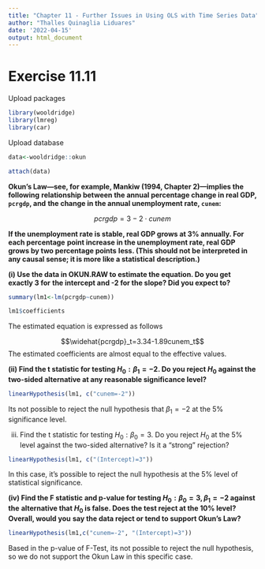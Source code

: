 ---
title: "Chapter 11 - Further Issues in Using OLS with Time Series Data"
author: "Thalles Quinaglia Liduares"
date: '2022-04-15'
output: html_document
---

# Exercise 11.11

Upload packages

```{r, warning=FALSE, message=FALSE}

library(wooldridge)
library(lmreg)
library(car)
```

Upload database

```{r, warning=FALSE, message=FALSE}

data<-wooldridge::okun

attach(data)

```



**Okun’s Law—see, for example, Mankiw (1994, Chapter 2)—implies the following**
**relationship between the annual percentage change in real GDP, `pcrgdp`, and**
**the change in the annual unemployment rate, `cunem`:**

$$pcrgdp=3-2\cdot cunem$$

**If the unemployment rate is stable, real GDP grows at 3% annually. For each percentage**
**point increase in the unemployment rate, real GDP grows by two percentage points**
**less. (This should not be interpreted in any causal sense; it is more like a statistical** 
**description.)**

**(i) Use the data in OKUN.RAW to estimate the equation. Do you get exactly 3 for**
**the intercept and -2 for the slope? Did you expect to?**

```{r}
summary(lm1<-lm(pcrgdp~cunem))

lm1$coefficients
```

The estimated equation is expressed as follows

$$\widehat{pcrgdp}_t=3.34-1.89cunem_t$$
The estimated coefficients are almost equal to the effective values.

**(ii) Find the t statistic for testing $H_0: \beta_1=-2$. Do you reject $H_0$ against the**
**two-sided alternative at any reasonable significance level?**

```{r}
linearHypothesis(lm1, c("cunem=-2"))
```

Its not possible to reject the null hypothesis that $\beta_1=-2$ at the 5% 
significance level.

(iii) Find the t statistic for testing $H_0: \beta_0 = 3$. Do you reject $H_0$ at the 5% level against 
the two-sided alternative? Is it a “strong” rejection?

```{r}
linearHypothesis(lm1, c("(Intercept)=3"))
```

In this case, it's possible to reject the null hypothesis at the 5% level of
statistical significance.

**(iv) Find the F statistic and p-value for testing $H_0: \beta_0 = 3, \beta_1 = -2$ against the**
**alternative that $H_0$ is false. Does the test reject at the 10% level? Overall, would you** 
**say the data reject or tend to support Okun’s Law?**

```{r}
linearHypothesis(lm1,c("cunem=-2", "(Intercept)=3"))
```


Based in the p-value of F-Test, its not possible to reject the null hypothesis, so
we do not support the Okun Law in this specific case.

